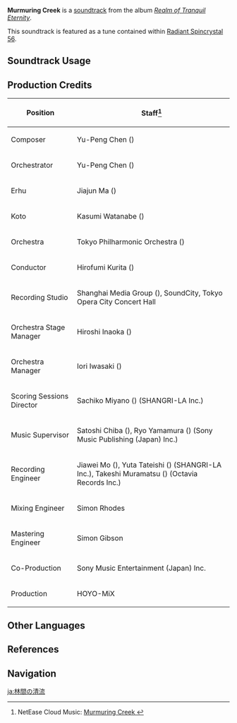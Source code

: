 {{Soundtrack Infobox
|image          = Realm of Tranquil Eternity.png
|album          = Realm of Tranquil Eternity
|disc           = 1
|number         = 26
|featured       =
|featured2      =
|featured3      =
|featured_disc  =
|featured_disc2 =
|featured_disc3 =
|youtube_id     = Y6gK-uT3OoM
|spotify_id     = 187hCGC9fuh25XUnK8H8K7
|previous       = Island of Hanabi
|next           = Remaining Tenderness
}}
'''Murmuring Creek''' is a [[soundtrack]] from the album ''[[Realm of Tranquil Eternity]]''.

This soundtrack is featured as a tune contained within [[Radiant Spincrystal 56]].

==Soundtrack Usage==
{{Soundtrack Usage
|quest    = 
|location = Chinju Forest
|domain   = 
|teapot   = 56
}}

==Production Credits==
{| class="wikitable"
! Position
! Staff<ref>NetEase Cloud Music: [https://music.163.com/#/song?id=1879098367 Murmuring Creek {{zh|林间清流}}]</ref>
|-
! Composer
| Yu-Peng Chen ({{zh|陈致逸}})
|-
! Orchestrator
| Yu-Peng Chen ({{zh|陈致逸}})
|-
! Erhu
| Jiajun Ma ({{zh|马稼骏}})
|-
! Koto
| Kasumi Watanabe ({{ja|渡邊 香澄}})
|-
! Orchestra
| Tokyo Philharmonic Orchestra ({{ja|東京フィルハーモニー交響楽団}})
|-
! Conductor
| Hirofumi Kurita ({{ja|栗田 博文}})
|-
! Recording Studio
| Shanghai Media Group ({{zh|上海广播大厦}}), SoundCity, Tokyo Opera City Concert Hall
|-
! Orchestra Stage Manager
| Hiroshi Inaoka ({{ja|稲岡 宏司}})
|-
! Orchestra Manager
| Iori Iwasaki ({{ja|岩崎 井織}})
|-
! Scoring Sessions Director
| Sachiko Miyano ({{ja|宮野 幸子}}) (SHANGRI-LA Inc.)
|-
! Music Supervisor
| Satoshi Chiba ({{ja|千葉 智史}}), Ryo Yamamura ({{ja|山村 涼}}) (Sony Music Publishing (Japan) Inc.)
|-
! Recording Engineer
| Jiawei Mo ({{zh|莫家伟}}), Yuta Tateishi ({{ja|立石 佑太}}) (SHANGRI-LA Inc.), Takeshi Muramatsu ({{ja|村松 健}}) (Octavia Records Inc.)
|-
! Mixing Engineer
| Simon Rhodes
|-
! Mastering Engineer
| Simon Gibson
|-
! Co-Production
| Sony Music Entertainment (Japan) Inc.
|-
! Production
| HOYO-MiX
|}

==Other Languages==
{{Other Languages
|en      = Murmuring Creek
|zhs     = 林间清流
|zhs_rm  = Línjiàn Qīngliú
|zht     = 林間清流
|zht_rm  = Línjiàn Qīngliú
|zh_tl   = Clear Stream in the Forest
|ja      = 林間の清流
|ja_rm   = Rinkan no Seiryuu
|ja_tl   = Clear Stream in the Forest
|ko      = Murmuring Creek<ref name="RS">{{Ref/Item|Radiant Spincrystal 56|note=Korean, Spanish, French, Russian, Thai, Vietnamese, German, Indonesian, Portuguese, Turkish}}</ref>
|es      = Murmuring Creek<ref name="RS" />
|fr      = Murmuring Creek<ref name="RS" />
|ru      = Murmuring Creek<ref name="RS" />
|th      = Murmuring Creek<ref name="RS" />
|vi      = Dòng Suối Trong Rừng<ref name="RS" />
|de      = Murmuring Creek<ref name="RS" />
|id      = Murmuring Creek<ref name="RS" />
|pt      = Murmuring Creek<ref name="RS" />
|tr      = Murmuring Creek<ref name="RS" />
}}

==References==
{{Reflist}}

==Navigation==
{{Soundtrack Navbox|Realm of Tranquil Eternity}}

[[ja:林間の清流]]